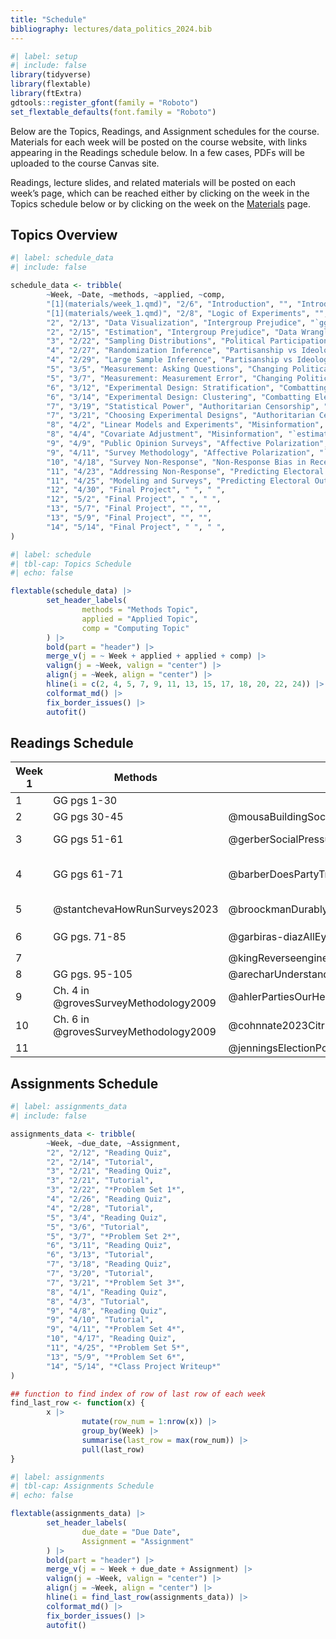 ```yaml
---
title: "Schedule"
bibliography: lectures/data_politics_2024.bib
---
```


```r
#| label: setup
#| include: false
library(tidyverse)
library(flextable)
library(ftExtra)
gdtools::register_gfont(family = "Roboto")
set_flextable_defaults(font.family = "Roboto")
```

Below are the Topics, Readings, and Assignment schedules for the course. Materials for each week will be posted on the course website, with links appearing in the Readings schedule below. In a few cases, PDFs will be uploaded to the course Canvas site.

Readings, lecture slides, and related materials will be posted on each week's page, which can be reached either by clicking on the week in the Topics schedule below or by clicking on the week on the [Materials](materials.qmd) page.

## Topics Overview

```r
#| label: schedule_data
#| include: false

schedule_data <- tribble(
        ~Week, ~Date, ~methods, ~applied, ~comp,
        "[1](materials/week_1.qmd)", "2/6", "Introduction", "", "Introduction to `R`",
        "[1](materials/week_1.qmd)", "2/8", "Logic of Experiments", "", "`R` Basics",
        "2", "2/13", "Data Visualization", "Intergroup Prejudice", "`ggplot2` Basics",
        "2", "2/15", "Estimation", "Intergroup Prejudice", "Data Wrangling with `dplyr`",
        "3", "2/22", "Sampling Distributions", "Political Participation", "Base R",
        "4", "2/27", "Randomization Inference", "Partisanship vs Ideology", "Functions",
        "4", "2/29", "Large Sample Inference", "Partisanship vs Ideology", "Iteration",
        "5", "3/5", "Measurement: Asking Questions", "Changing Political Beliefs", "Data Types and Recoding Data",
        "5", "3/7", "Measurement: Measurement Error", "Changing Political Beliefs", "Data Types and Recoding Data",
        "6", "3/12", "Experimental Design: Stratification", "Combatting Electoral Fraud", "`randomizr` package",
        "6", "3/14", "Experimental Design: Clustering", "Combatting Electoral Fraud", "`randomizr` package",
        "7", "3/19", "Statistical Power", "Authoritarian Censorship", "Simulations",
        "7", "3/21", "Choosing Experimental Designs", "Authoritarian Censorship", "Simulations",
        "8", "4/2", "Linear Models and Experiments", "Misinformation", "Linear Modeling with `lm`",
        "8", "4/4", "Covariate Adjustment", "Misinformation", "`estimatr` package",
        "9", "4/9", "Public Opinion Surveys", "Affective Polarization", "`survyr` package",
        "9", "4/11", "Survey Methodology", "Affective Polarization", "`survyr` package",
        "10", "4/18", "Survey Non-Response", "Non-Response Bias in Recent Elections", " ",
        "11", "4/23", "Addressing Non-Response", "Predicting Electoral Outcomes", "",
        "11", "4/25", "Modeling and Surveys", "Predicting Electoral Outcomes", "",
        "12", "4/30", "Final Project", " ", " ",
        "12", "5/2", "Final Project", " ", " ",
        "13", "5/7", "Final Project", "", "",
        "13", "5/9", "Final Project", "", "",
        "14", "5/14", "Final Project", " ", " ",
)

```

```r
#| label: schedule
#| tbl-cap: Topics Schedule
#| echo: false

flextable(schedule_data) |>
        set_header_labels(
                methods = "Methods Topic",
                applied = "Applied Topic",
                comp = "Computing Topic"
        ) |>
        bold(part = "header") |>
        merge_v(j = ~ Week + applied + applied + comp) |>
        valign(j = ~Week, valign = "center") |>
        align(j = ~Week, align = "center") |>
        hline(i = c(2, 4, 5, 7, 9, 11, 13, 15, 17, 18, 20, 22, 24)) |>
        colformat_md() |>
        fix_border_issues() |>
        autofit()
```

## Readings Schedule

| **Week 1** | **Methods**                           | **Applied**                                       | **Computation**                                                                                                                            |
|-------------------|------------------|------------------|------------------|
| 1          | GG pgs 1-30                           |                                                   | RDS [2](https://r4ds.hadley.nz/workflow-basics)                                                                                            |
| 2          | GG pgs 30-45                          | @mousaBuildingSocialCohesion2020                  | RDS [1](https://r4ds.hadley.nz/data-visualize), [3](https://r4ds.hadley.nz/data-transform)                                                 |
| 3          | GG pgs 51-61                          | @gerberSocialPressureVoter2008                    | RDS [27.1-27.2](https://r4ds.hadley.nz/base-r)                                                                                             |
| 4          | GG pgs 61-71                          | @barberDoesPartyTrump2019                         | RDS [25.1-25.2](https://r4ds.hadley.nz/functions), [26](https://r4ds.hadley.nz/iteration), [27.5](https://r4ds.hadley.nz/base-r#for-loops) |
| 5          | @stantchevaHowRunSurveys2023          | @broockmanDurablyReducingTransphobia2016          | RDS [12](https://r4ds.hadley.nz/logicals), [13](https://r4ds.hadley.nz/numbers), [14](14)                                                  |
| 6          | GG pgs. 71-85                         | @garbiras-diazAllEyesThem2022                     | `randomizr` [vignette](https://declaredesign.org/r/randomizr/articles/randomizr_vignette.html)                                             |
| 7          |                                       | @kingReverseengineeringCensorshipChina2014        |                                                                                                                                            |
| 8          | GG pgs. 95-105                        | @arecharUnderstandingCombattingMisinformation2023 |                                                                                                                                            |
| 9          | Ch. 4 in @grovesSurveyMethodology2009 | @ahlerPartiesOurHeads2018                         | `srvyr` [vignette](http://gdfe.co/srvyr/articles/srvyr-vs-survey.html)                                                                     |
| 10         | Ch. 6 in @grovesSurveyMethodology2009 | @cohnnate2023CitrinAward2023                      |                                                                                                                                            |
| 11         |                                       | @jenningsElectionPollingErrors2018                |                                                                                                                                            |

## Assignments Schedule

```r
#| label: assignments_data
#| include: false

assignments_data <- tribble(
        ~Week, ~due_date, ~Assignment,
        "2", "2/12", "Reading Quiz",
        "2", "2/14", "Tutorial",
        "3", "2/21", "Reading Quiz",
        "3", "2/21", "Tutorial",
        "3", "2/22", "*Problem Set 1*",
        "4", "2/26", "Reading Quiz",
        "4", "2/28", "Tutorial",
        "5", "3/4", "Reading Quiz",
        "5", "3/6", "Tutorial",
        "5", "3/7", "*Problem Set 2*",
        "6", "3/11", "Reading Quiz",
        "6", "3/13", "Tutorial",
        "7", "3/18", "Reading Quiz",
        "7", "3/20", "Tutorial",
        "7", "3/21", "*Problem Set 3*",
        "8", "4/1", "Reading Quiz",
        "8", "4/3", "Tutorial",
        "9", "4/8", "Reading Quiz",
        "9", "4/10", "Tutorial",
        "9", "4/11", "*Problem Set 4*",
        "10", "4/17", "Reading Quiz",
        "11", "4/25", "*Problem Set 5*",
        "13", "5/9", "*Problem Set 6*",
		"14", "5/14", "*Class Project Writeup*"
)

## function to find index of row of last row of each week
find_last_row <- function(x) {
        x |>
                mutate(row_num = 1:nrow(x)) |>
                group_by(Week) |>
                summarise(last_row = max(row_num)) |>
                pull(last_row)
}


```

```r
#| label: assignments
#| tbl-cap: Assignments Schedule
#| echo: false

flextable(assignments_data) |>
        set_header_labels(
                due_date = "Due Date",
                Assignment = "Assignment"
        ) |>
        bold(part = "header") |>
        merge_v(j = ~ Week + due_date + Assignment) |>
        valign(j = ~Week, valign = "center") |>
        align(j = ~Week, align = "center") |>
        hline(i = find_last_row(assignments_data)) |>
        colformat_md() |>
        fix_border_issues() |>
        autofit()
```